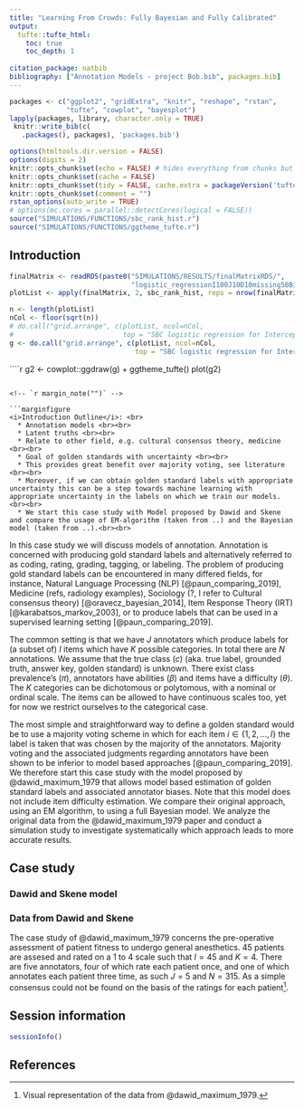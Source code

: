```yaml
---
title: "Learning From Crowds: Fully Bayesian and Fully Calibrated"
output:
  tufte::tufte_html:
    toc: true
    toc_depth: 1
    
citation_package: natbib
bibliography: ["Annotation Models - project Bob.bib", packages.bib]
---
```


```r
packages <- c("ggplot2", "gridExtra", "knitr", "reshape", "rstan",
              "tufte", "cowplot", "bayesplot")
lapply(packages, library, character.only = TRUE)
 knitr::write_bib(c(
   .packages(), packages), 'packages.bib')

options(htmltools.dir.version = FALSE)
options(digits = 2)
knitr::opts_chunk$set(echo = FALSE) # hides everything from chunks but output
knitr::opts_chunk$set(cache = FALSE)
knitr::opts_chunk$set(tidy = FALSE, cache.extra = packageVersion('tufte'))
knitr::opts_chunk$set(comment = "")
rstan_options(auto_write = TRUE)
# options(mc.cores = parallel::detectCores(logical = FALSE))
source("SIMULATIONS/FUNCTIONS/sbc_rank_hist.r")
source("SIMULATIONS/FUNCTIONS/ggtheme_tufte.r")
```


## Introduction


```r

finalMatrix <- readRDS(paste0("SIMULATIONS/RESULTS/finalMatrixRDS/",
                              "logistic_regressionI100J10D10missing50Bins19replications3000.rds"))
plotList <- apply(finalMatrix, 2, sbc_rank_hist, reps = nrow(finalMatrix), bins = max(finalMatrix) + 1)

n <- length(plotList)
nCol <- floor(sqrt(n))
# do.call("grid.arrange", c(plotList, ncol=nCol, 
#                           top = "SBC logistic regression for Intercept and 10 predictors")) 
g <- do.call("grid.arrange", c(plotList, ncol=nCol, 
                               top = "SBC logistic regression for Intercept and 10 predictors"))
```

````r
g2 <- cowplot::ggdraw(g) + ggtheme_tufte()
plot(g2)

```

<!-- `r margin_note("")` -->

```marginfigure
<i>Introduction Outline</i>: <br>
  * Annotation models <br><br>
  * Latent truths <br><br>
  * Relate to other field, e.g. cultural consensus theory, medicine <br><br>
  * Goal of golden standards with uncertainty <br><br>
  * This provides great benefit over majority voting, see literature <br><br>
  * Moreover, if we can obtain golden standard labels with appropriate uncertainty this can be a step towards machine learning with appropriate uncertainty in the labels on which we train our models.<br><br>
  * We start this case study with Model proposed by Dawid and Skene and compare the usage of EM-algorithm (taken from ..) and the Bayesian model (taken from ..).<br><br>
``` 

In this case study we will discuss models of annotation. Annotation is concerned with producing gold standard labels and alternatively referred to as coding, rating, grading, tagging, or labeling. The problem of producing gold standard labels can be encountered in many differed fields, for instance, Natural Language Processing (NLP) [@paun_comparing_2019], Medicine (refs, radiology examples), Sociology (?, I refer to Cultural consensus theory) [@oravecz_bayesian_2014], Item Response Theory (IRT) [@karabatsos_markov_2003], or to produce labels that can be used in a supervised learning setting [@paun_comparing_2019].

The common setting is that we have $J$ annotators which produce labels for (a subset of) $I$ items which have $K$ possible categories. In total there are $N$ annotations. We assume that the true class ($c$) (aka. true label, grounded truth, answer key, golden standard) is unknown. There exist class prevalence's ($\pi$), annotators have abilities ($\beta$) and items have a difficulty ($\theta$). The $K$ categories can be dichotomous or polytomous, with a nominal or ordinal scale. The items can be allowed to have continuous scales too, yet for now we restrict ourselves to the categorical case. 

The most simple and straightforward way to define a golden standard would be to use a majority voting scheme in which for each item $i \in \{1,2,...,I \}$ the label is taken that was chosen by the majority of the annotators. Majority voting and the associated judgments regarding annotators have been shown to be inferior to model based approaches [@paun_comparing_2019]. We therefore start this case study with the model proposed by @dawid_maximum_1979 that allows model based estimation of golden standard labels and associated annotator biases. Note that this model does not include item difficulty estimation. We compare their original approach, using an EM algorithm, to using a full Bayesian model. We analyze the original data from the @dawid_maximum_1979 paper and conduct a simulation study to investigate systematically which approach leads to more accurate results. 


## Case study

### Dawid and Skene model


### Data from Dawid and Skene
The case study of @dawid_maximum_1979 concerns the pre-operative assessment of patient fitness to undergo general anesthetics. 45 patients are assesed and rated on a 1 to 4 scale such that $I = 45$ and $K = 4$. There are five annotators, four of which rate each patient once, and one of which annotates each patient three time, as such $J = 5$ and $N = 315$. As a simple consensus could not be found on the basis of the ratings for each patient^[Visual representation of the data from @dawid_maximum_1979.].





## Session information
```r
sessionInfo()
```

## References

 